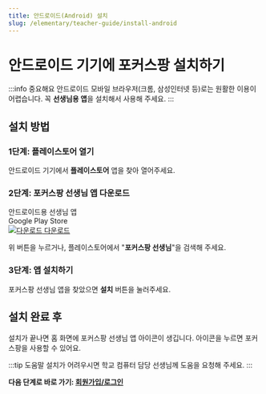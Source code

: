 ```yaml
---
title: 안드로이드(Android) 설치
slug: /elementary/teacher-guide/install-android
---
```


# 안드로이드 기기에 포커스팡 설치하기

:::info 중요해요
안드로이드 모바일 브라우저(크롬, 삼성인터넷 등)로는 원활한 이용이 어렵습니다. 꼭 **선생님용 앱**을 설치해서 사용해 주세요.
:::

## 설치 방법

### 1단계: 플레이스토어 열기

안드로이드 기기에서 **플레이스토어** 앱을 찾아 열어주세요.

### 2단계: 포커스팡 선생님 앱 다운로드

<div class="fp-download-container fp-download-green">
  <div>
    <div class="fp-download-title">안드로이드용 선생님 앱</div>
    <div class="fp-download-desc">Google Play Store</div>
  </div>
  <a
    class="fp-download-button"
    href="https://play.google.com/store/apps/details?id=com.focuspang.teacher"
  >
    <img
      class="fp-download-icon"
      src="/img/download-white-icon.svg"
      alt="다운로드"
    />
    다운로드
  </a>
</div>

위 버튼을 누르거나, 플레이스토어에서 "**포커스팡 선생님**"을 검색해 주세요.

### 3단계: 앱 설치하기

포커스팡 선생님 앱을 찾았으면 **설치** 버튼을 눌러주세요.

## 설치 완료 후

설치가 끝나면 홈 화면에 포커스팡 선생님 앱 아이콘이 생깁니다. 아이콘을 누르면 포커스팡을 사용할 수 있어요.

:::tip 도움말
설치가 어려우시면 학교 컴퓨터 담당 선생님께 도움을 요청해 주세요.
:::

**다음 단계로 바로 가기: [회원가입/로그인](/docs/elementary/teacher-guide/login)**
